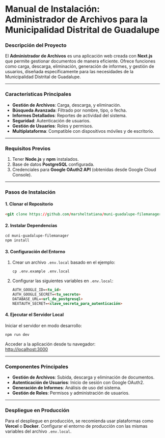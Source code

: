 # Manual de Instalación: Administrador de Archivos para la Municipalidad Distrital de Guadalupe

### **Descripción del Proyecto**  
El **Administrador de Archivos** es una aplicación web creada con **Next.js** que permite gestionar documentos de manera eficiente. Ofrece funciones como carga, descarga, eliminación, generación de informes, y gestión de usuarios, diseñada específicamente para las necesidades de la Municipalidad Distrital de Guadalupe.  

---

### **Características Principales**  
- **Gestión de Archivos**: Carga, descarga, y eliminación.  
- **Búsqueda Avanzada**: Filtrado por nombre, tipo, o fecha.  
- **Informes Detallados**: Reportes de actividad del sistema.  
- **Seguridad**: Autenticación de usuarios.  
- **Gestión de Usuarios**: Roles y permisos.  
- **Multiplataforma**: Compatible con dispositivos móviles y de escritorio.  

---

### **Requisitos Previos**  
1. Tener **Node.js** y **npm** instalados.  
2. Base de datos **PostgreSQL** configurada.  
3. Credenciales para **Google OAuth2 API** (obtenidas desde Google Cloud Console).  

---

### **Pasos de Instalación**  

#### 1. **Clonar el Repositorio** 

```html filename="Código" {3} copy
<git clone https://github.com/marsheltatiana/muni-guadalupe-filemanager>
```

#### 2. **Instalar Dependencias**  

```html filename="Depedencias" {3} copy
cd muni-guadalupe-filemanager  
npm install  
```

#### 3. **Configuración del Entorno**  
1. Crear un archivo `.env.local` basado en el ejemplo:  
   ```html filename="Entorno" {3} copy
   cp .env.example .env.local  
   ```  
2. Configurar las siguientes variables en `.env.local`:  
   ```html filename="env" {3} copy 
   AUTH_GOOGLE_ID=<tu_id>  
   AUTH_GOOGLE_SECRET=<tu_secreto>  
   DATABASE_URL=<url_de_postgresql>  
   NEXTAUTH_SECRET=<clave_secreta_para_autenticación>  
   ```  

#### 4. **Ejecutar el Servidor Local**  
Iniciar el servidor en modo desarrollo:  
```html filename="Servidor" {3} copy
npm run dev  
```  
Acceder a la aplicación desde tu navegador:  
[http://localhost:3000](http://localhost:3000)  

---

### **Componentes Principales**  
- **Gestión de Archivos**: Subida, descarga y eliminación de documentos.  
- **Autenticación de Usuarios**: Inicio de sesión con Google OAuth2.  
- **Generación de Informes**: Análisis de uso del sistema.  
- **Gestión de Roles**: Permisos y administración de usuarios.  

---

### **Despliegue en Producción**  
Para el despliegue en producción, se recomienda usar plataformas como **Vercel** o **Docker**. Configurar el entorno de producción con las mismas variables del archivo `.env.local`.  
